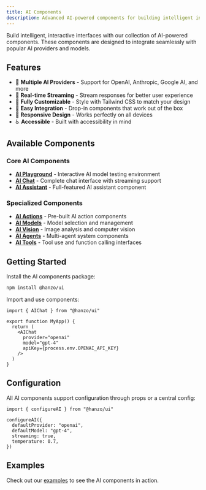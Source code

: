 ```yaml
---
title: AI Components
description: Advanced AI-powered components for building intelligent interfaces
---
```


Build intelligent, interactive interfaces with our collection of AI-powered components. These components are designed to integrate seamlessly with popular AI providers and models.

## Features

- 🤖 **Multiple AI Providers** - Support for OpenAI, Anthropic, Google AI, and more
- 🔄 **Real-time Streaming** - Stream responses for better user experience
- 🎨 **Fully Customizable** - Style with Tailwind CSS to match your design
- 🔌 **Easy Integration** - Drop-in components that work out of the box
- 📱 **Responsive Design** - Works perfectly on all devices
- ♿ **Accessible** - Built with accessibility in mind

## Available Components

### Core AI Components

- **[AI Playground](/docs/ai/playground)** - Interactive AI model testing environment
- **[AI Chat](/docs/ai/chat)** - Complete chat interface with streaming support
- **[AI Assistant](/docs/ai/assistant)** - Full-featured AI assistant component

### Specialized Components

- **[AI Actions](/docs/ai/actions)** - Pre-built AI action components
- **[AI Models](/docs/ai/models)** - Model selection and management
- **[AI Vision](/docs/ai/vision)** - Image analysis and computer vision
- **[AI Agents](/docs/ai/agents)** - Multi-agent system components
- **[AI Tools](/docs/ai/tools)** - Tool use and function calling interfaces

## Getting Started

Install the AI components package:

```bash
npm install @hanzo/ui
```

Import and use components:

```tsx
import { AIChat } from "@hanzo/ui"

export function MyApp() {
  return (
    <AIChat
      provider="openai"
      model="gpt-4"
      apiKey={process.env.OPENAI_API_KEY}
    />
  )
}
```

## Configuration

All AI components support configuration through props or a central config:

```tsx
import { configureAI } from "@hanzo/ui"

configureAI({
  defaultProvider: "openai",
  defaultModel: "gpt-4",
  streaming: true,
  temperature: 0.7,
})
```

## Examples

Check out our [examples](/examples/ai) to see the AI components in action.

